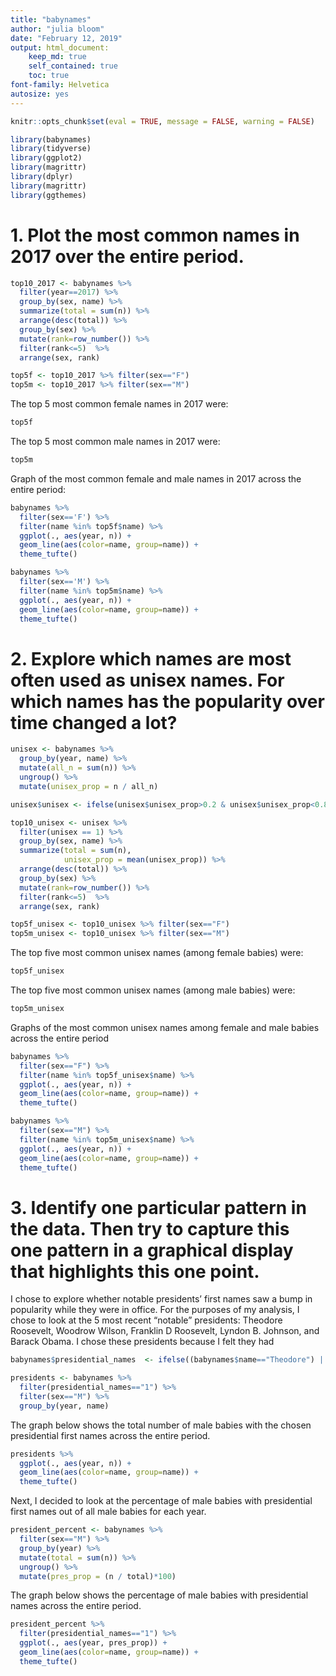 ```yaml
---
title: "babynames"
author: "julia bloom"
date: "February 12, 2019"
output: html_document:
    keep_md: true
    self_contained: true
    toc: true
font-family: Helvetica
autosize: yes
---
```


```r
knitr::opts_chunk$set(eval = TRUE, message = FALSE, warning = FALSE)

library(babynames)
library(tidyverse)
library(ggplot2)
library(magrittr)
library(dplyr)
library(magrittr)
library(ggthemes)
```

# 1. Plot the most common names in 2017 over the entire period.

```r
top10_2017 <- babynames %>%
  filter(year==2017) %>%
  group_by(sex, name) %>%
  summarize(total = sum(n)) %>%
  arrange(desc(total)) %>%
  group_by(sex) %>%
  mutate(rank=row_number()) %>%
  filter(rank<=5)  %>%
  arrange(sex, rank)

top5f <- top10_2017 %>% filter(sex=="F")
top5m <- top10_2017 %>% filter(sex=="M")
```

The top 5 most common female names in 2017 were:

```r
top5f
```

The top 5 most common male names in 2017 were:

```r
top5m
```

Graph of the most common female and male names in 2017 across the entire period:

```r
babynames %>%
  filter(sex=='F') %>%
  filter(name %in% top5f$name) %>%
  ggplot(., aes(year, n)) +
  geom_line(aes(color=name, group=name)) +
  theme_tufte()

babynames %>%
  filter(sex=='M') %>%
  filter(name %in% top5m$name) %>%
  ggplot(., aes(year, n)) +
  geom_line(aes(color=name, group=name)) +
  theme_tufte()
```


# 2. Explore which names are most often used as unisex names. For which names has the popularity over time changed a lot?

```r
unisex <- babynames %>%
  group_by(year, name) %>%
  mutate(all_n = sum(n)) %>%
  ungroup() %>%
  mutate(unisex_prop = n / all_n)
```

```r
unisex$unisex <- ifelse(unisex$unisex_prop>0.2 & unisex$unisex_prop<0.8, 1, 0)
```

```r
top10_unisex <- unisex %>%
  filter(unisex == 1) %>%
  group_by(sex, name) %>%
  summarize(total = sum(n),
            unisex_prop = mean(unisex_prop)) %>%
  arrange(desc(total)) %>%
  group_by(sex) %>%
  mutate(rank=row_number()) %>%
  filter(rank<=5)  %>%
  arrange(sex, rank)
```

```r
top5f_unisex <- top10_unisex %>% filter(sex=="F")
top5m_unisex <- top10_unisex %>% filter(sex=="M")
```

The top five most common unisex names (among female babies) were:

```r
top5f_unisex
```

The top five most common unisex names (among male babies) were:

```r
top5m_unisex
```

Graphs of the most common unisex names among female and male babies across the entire period

```r
babynames %>%
  filter(sex=="F") %>%
  filter(name %in% top5f_unisex$name) %>%
  ggplot(., aes(year, n)) +
  geom_line(aes(color=name, group=name)) +
  theme_tufte()

babynames %>%
  filter(sex=="M") %>%
  filter(name %in% top5m_unisex$name) %>%
  ggplot(., aes(year, n)) +
  geom_line(aes(color=name, group=name)) +
  theme_tufte()
```

# 3. Identify one particular pattern in the data. Then try to capture this one pattern in a graphical display that highlights this one point.

I chose to explore whether notable presidents' first names saw a bump in popularity while they were in office. For the purposes of my analysis, I chose to look at the 5 most recent "notable" presidents: Theodore Roosevelt, Woodrow Wilson, Franklin D Roosevelt, Lyndon B. Johnson, and Barack Obama. I chose these presidents because I felt they had 

```r
babynames$presidential_names  <- ifelse((babynames$name=="Theodore") | (babynames$name=="Woodrow") | (babynames$name=="Franklin") | (babynames$name=="Lyndon") | (babynames$name=="Barack"), 1, 0)
```

```r
presidents <- babynames %>%
  filter(presidential_names=="1") %>%
  filter(sex=="M") %>%
  group_by(year, name)
```

The graph below shows the total number of male babies with the chosen presidential first names across the entire period.

```r
presidents %>%
  ggplot(., aes(year, n)) +
  geom_line(aes(color=name, group=name)) +
  theme_tufte()
```

Next, I decided to look at the percentage of male babies with presidential first names out of all male babies for each year.

```r
president_percent <- babynames %>%
  filter(sex=="M") %>%
  group_by(year) %>%
  mutate(total = sum(n)) %>%
  ungroup() %>%
  mutate(pres_prop = (n / total)*100)
```

The graph below shows the percentage of male babies with presidential names across the entire period.

```r
president_percent %>%
  filter(presidential_names=="1") %>%
  ggplot(., aes(year, pres_prop)) +
  geom_line(aes(color=name, group=name)) +
  theme_tufte()
```

